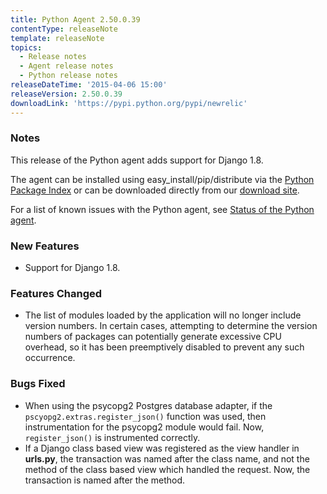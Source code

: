 ```yaml
---
title: Python Agent 2.50.0.39
contentType: releaseNote
template: releaseNote
topics:
  - Release notes
  - Agent release notes
  - Python release notes
releaseDateTime: '2015-04-06 15:00'
releaseVersion: 2.50.0.39
downloadLink: 'https://pypi.python.org/pypi/newrelic'
---
```


### Notes

This release of the Python agent adds support for Django 1.8.

The agent can be installed using easy_install/pip/distribute via the [Python Package Index](https://pypi.python.org/pypi/newrelic) or can be downloaded directly from our [download site](http://download.newrelic.com/python_agent/release/).

For a list of known issues with the Python agent, see [Status of the Python agent](https://docs.newrelic.com/docs/python/status-of-python-agent).

### New Features

* Support for Django 1.8.

### Features Changed

* The list of modules loaded by the application will no longer include version numbers. In certain cases, attempting to determine the version numbers of packages can potentially generate excessive CPU overhead, so it has been preemptively disabled to prevent any such occurrence.

### Bugs Fixed

* When using the psycopg2 Postgres database adapter, if the `pscyopg2.extras.register_json()` function was used, then instrumentation for the psycopg2 module would fail. Now, `register_json()` is instrumented correctly.
* If a Django class based view was registered as the view handler in **urls.py**, the transaction was named after the class name, and not the method of the class based view which handled the request. Now, the transaction is named after the method.
